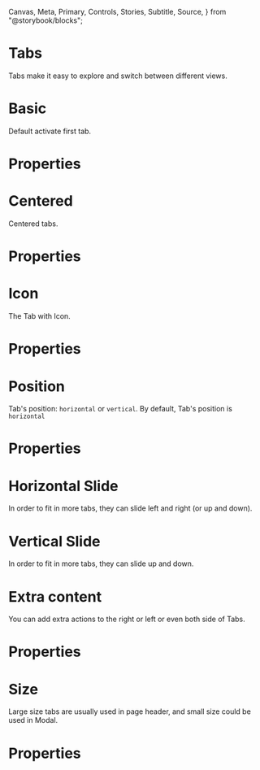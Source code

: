   Canvas,
  Meta,
  Primary,
  Controls,
  Stories,
  Subtitle,
  Source,
} from "@storybook/blocks";

<Meta of={TabsStories} />

<h1 style={{ fontSize: "3rem" }}>Tabs</h1>

Tabs make it easy to explore and switch between different views.

# Basic

Default activate first tab.

<Canvas of={TabsStories.Basic} />

# Properties

<Controls of={TabsStories.Basic} />

# Centered

Centered tabs.

<Canvas of={TabsStories.Centered} />

# Properties

<Controls of={TabsStories.Centered} />

# Icon

The Tab with Icon.

<Canvas of={TabsStories.Icon} />

# Properties

<Controls of={TabsStories.Icon} />

# Position

Tab's position: `horizontal` or `vertical`. By default, Tab's position is `horizontal`

<Canvas of={TabsStories.Position} />

# Properties

<Controls of={TabsStories.Position} />

# Horizontal Slide

In order to fit in more tabs, they can slide left and right (or up and down).

<Canvas of={TabsStories.HorizontalSlide} />

# Vertical Slide

In order to fit in more tabs, they can slide up and down.

<Canvas of={TabsStories.VerticalSlide} />

# Extra content

You can add extra actions to the right or left or even both side of Tabs.

<Canvas of={TabsStories.ExtraContent} />

# Properties

<Controls of={TabsStories.ExtraContent} />

# Size

Large size tabs are usually used in page header, and small size could be used in Modal.

<Canvas of={TabsStories.Size} />

# Properties

<Controls of={TabsStories.Size} />
